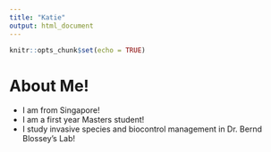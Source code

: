 ```yaml
---
title: "Katie"
output: html_document
---
```


```r
knitr::opts_chunk$set(echo = TRUE)
```
# About Me!
* I am from Singapore!
* I am a first year Masters student!
* I study invasive species and biocontrol management in Dr. Bernd Blossey's Lab!